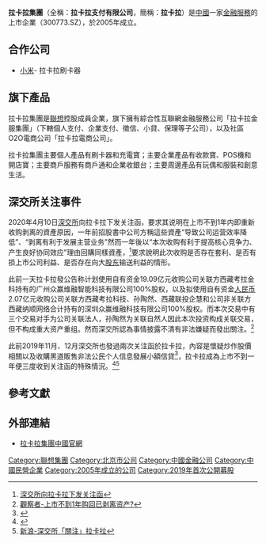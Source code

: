 {{Infobox Company
| name                = 拉卡拉支付有限公司
| name_en             = Bejing Lakala Payment Limited
| logo                =
| logo_size           =
| logo_caption        =
| image               =
| image_size          =
| image_caption       =
| type                = 民營企業、有限公司
| native_name         =
| native_name_lang    =
| other_name          =
| traded_as           ={{szse|300773}}
| com_code            =
| ROC_UBN             =
| fate                =
| predecessor         =
| successor           =
| foundation          = {{CHN}}[[北京市|北京市]]（{{Start date|2005}}）
| defunct             =
| location            =
| locations           =
| area_served         = 中國
| founder             = [[孫陶然|孫陶然]]
| chairman            = [[孫陶然|孫陶然]]
| president           =
| vice_chairman       =
| MD                  =
| GM                  =
| CEO                 = [[孫陶然|孫陶然]]
| CFO                 =
| COO                 =
| CMO                 =
| CD                  =
| key_people          =
| industry            = 金融
| products            = 金融服務
| services            =
| revenue=48.99亿元(2019)
| operating_income=
| net_income          =
| aum                 =
| assets              =
| equity              =
| owner               =
| num_employees       =
| parent              =
| divisions           =
| subsid              =
| homepage            = {{URL|http://www.lakala.com/}}
| zip_code            =
| telephone_no        =
| slogan              =
| capital             =
| market_value        =
| P/E_ratio           =
| earnings_per_share  =
| net_asset_value     =
| accounting_period   =
| major_shareholder   =
| footnotes           =
}}

'''拉卡拉集團'''（全稱：'''拉卡拉支付有限公司'''，簡稱：'''拉卡拉'''）是[[中國|中國]]一家[[金融服務|金融服務]]的上市企業（300773.SZ），於2005年成立。
== 合作公司 ==
* [[小米集團|小米]]- 拉卡拉刷卡器

== 旗下產品 ==
拉卡拉集團是[[聯想|聯想]]控股成員企業，旗下擁有綜合性互聯網金融服務公司「拉卡拉金服集團」（下轄個人支付、企業支付、徵信、小貸、保理等子公司），以及社區O2O電商公司「拉卡拉電商公司」。

拉卡拉集團主要個人產品有刷卡器和充電寶；主要企業產品有收款寶、POS機和開店寶；主要商戶服務有商戶通和企業收銀台；主要周邊產品有玩偶和服裝和創意生活。

==深交所关注事件==
2020年4月10日[[深交所|深交所]]向拉卡拉下发关注函，要求其说明在上市不到1年内即重新收购剥离的資產原因，一年前招股書中公司方稱這些資產“导致公司运营效率降低”、“剥离有利于发展主营业务”然而一年後以“本次收购有利于提高核心竞争力、产生良好协同效应”理由回購同樣資產，<ref>[http://finance.eastmoney.com/a/202004101449478395.html 深交所向拉卡拉下发关注函]</ref>要求說明此次收购是否存在套利、是否有损上市公司利益、是否存在向大[[股东|股东]]输送利益的情形。

此前一天拉卡拉發公告称计划使用自有资金19.09亿元收购公司关联方西藏考拉金科持有的广州众赢维融智能科技有限公司100%股权，以及拟使用自有资金[[人民币|人民币]]2.07亿元收购公司关联方西藏考拉科技、孙陶然、西藏联投企慧和公司非关联方西藏纳顺网络合计持有的深圳众赢维融科技有限公司100%股权。而本次交易中有三个交易对手为公司关联法人，孙陶然为关联自然人因此本次投资构成关联交易，但不构成重大资产重组。然而深交所認為事情披露不清有非法嫌疑而發出關注。<ref>[https://www.guancha.cn/economy/2020_04_10_546312.shtml 觀察者-上市不到1年购回已剥离资产?]</ref>

此前2019年11月、12月深交所也發過兩次关注函於拉卡拉，內容是懷疑炒作股價相關以及收購黑道販售非法公民个人信息發展小額信貸<ref>{{Cite web |url=http://www.xinhuanet.com/fortune/2019-11/25/c_1125269720.htm |title=新華-拉卡拉回复深交所关注函 |access-date=2020-04-10 |archive-date=2019-11-27 |archive-url=https://web.archive.org/web/20191127214244/http://www.xinhuanet.com/fortune/2019-11/25/c_1125269720.htm |dead-url=no }}</ref>，拉卡拉成為上市不到一年便三度收到关注函的特殊情況。<ref>{{Cite web |url=http://finance.caixin.com/2020-04-10/101540879.html |title=財新-拉卡拉拟收购上市前剥离公司引懷疑 |access-date=2020-04-10 |archive-date=2020-11-28 |archive-url=https://web.archive.org/web/20201128202307/http://finance.caixin.com/2020-04-10/101540879.html |dead-url=no }}</ref><ref>[https://news.sina.com.tw/article/20200410/34818506.html 新浪-深交所「關注」拉卡拉]</ref>

== 參考文獻 ==
{{Reflist}}

== 外部連結 ==
*{{zh-cn}}[https://web.archive.org/web/20150829042615/http://www.lakala.com/ 拉卡拉集團中國官網]

{{聯想集團}}
{{SZSECI}}

[[Category:聯想集團|Category:聯想集團]]
[[Category:北京市公司|Category:北京市公司]]
[[Category:中國金融公司|Category:中國金融公司]]
[[Category:中國民營企業|Category:中國民營企業]]
[[Category:2005年成立的公司|Category:2005年成立的公司]]
[[Category:2019年首次公開募股|Category:2019年首次公開募股]]